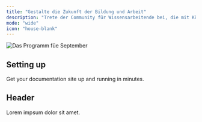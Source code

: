 ```yaml
---
title: "Gestalte die Zukunft der Bildung und Arbeit"
description: "Trete der Community für Wissensarbeitende bei, die mit Künstlicher Intelligenz neue Wege gehen."
mode: "wide"
icon: "house-blank"
---
```


![Das Programm füe September](/September-Banner.png)

## Setting up

Get your documentation site up and running in minutes.


## Header

Lorem impsum dolor sit amet.

<MySnippet/>
